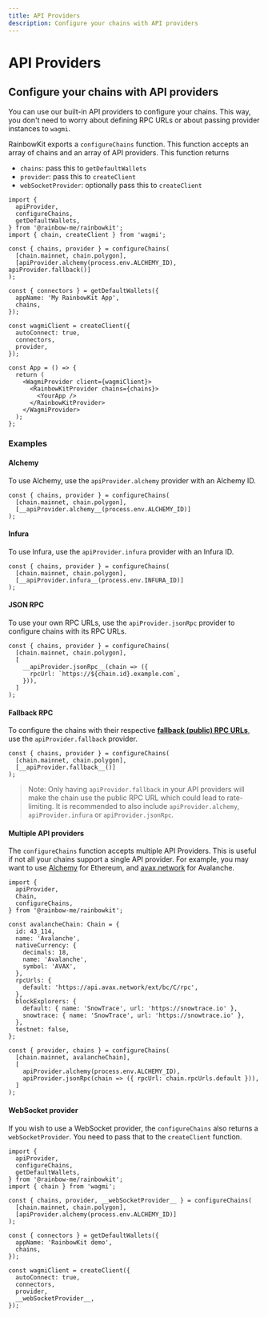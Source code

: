 ```yaml
---
title: API Providers
description: Configure your chains with API providers
---
```


# API Providers

## Configure your chains with API providers

You can use our built-in API providers to configure your chains. This way, you don't need to worry about defining RPC URLs or about passing provider instances to `wagmi`.

RainbowKit exports a `configureChains` function. This function accepts an array of chains and an array of API providers. This function returns

- `chains`: pass this to `getDefaultWallets`
- `provider`: pass this to `createClient`
- `webSocketProvider`: optionally pass this to `createClient`

```tsx
import {
  apiProvider,
  configureChains,
  getDefaultWallets,
} from '@rainbow-me/rainbowkit';
import { chain, createClient } from 'wagmi';

const { chains, provider } = configureChains(
  [chain.mainnet, chain.polygon],
  [apiProvider.alchemy(process.env.ALCHEMY_ID), apiProvider.fallback()]
);

const { connectors } = getDefaultWallets({
  appName: 'My RainbowKit App',
  chains,
});

const wagmiClient = createClient({
  autoConnect: true,
  connectors,
  provider,
});

const App = () => {
  return (
    <WagmiProvider client={wagmiClient}>
      <RainbowKitProvider chains={chains}>
        <YourApp />
      </RainbowKitProvider>
    </WagmiProvider>
  );
};
```

### Examples

#### Alchemy

To use Alchemy, use the `apiProvider.alchemy` provider with an Alchemy ID.

```tsx
const { chains, provider } = configureChains(
  [chain.mainnet, chain.polygon],
  [__apiProvider.alchemy__(process.env.ALCHEMY_ID)]
);
```

#### Infura

To use Infura, use the `apiProvider.infura` provider with an Infura ID.

```tsx
const { chains, provider } = configureChains(
  [chain.mainnet, chain.polygon],
  [__apiProvider.infura__(process.env.INFURA_ID)]
);
```

#### JSON RPC

To use your own RPC URLs, use the `apiProvider.jsonRpc` provider to configure chains with its RPC URLs.

```tsx
const { chains, provider } = configureChains(
  [chain.mainnet, chain.polygon],
  [
    __apiProvider.jsonRpc__(chain => ({
      rpcUrl: `https://${chain.id}.example.com`,
    })),
  ]
);
```

#### Fallback RPC

To configure the chains with their respective [**fallback (public) RPC URLs**](https://github.com/tmm/wagmi/blob/main/packages/core/src/constants/chains.ts#L44), use the `apiProvider.fallback` provider.

```tsx
const { chains, provider } = configureChains(
  [chain.mainnet, chain.polygon],
  [__apiProvider.fallback__()]
);
```

> Note: Only having `apiProvider.fallback` in your API providers will make the chain use the public RPC URL which could lead to rate-limiting. It is recommended to also include `apiProvider.alchemy`, `apiProvider.infura` or `apiProvider.jsonRpc`.

#### Multiple API providers

The `configureChains` function accepts multiple API Providers. This is useful if not all your chains support a single API provider. For example, you may want to use [Alchemy](https://alchemy.com) for Ethereum, and [avax.network](https://avax.network) for Avalanche.

```tsx
import {
  apiProvider,
  Chain,
  configureChains,
} from '@rainbow-me/rainbowkit';

const avalancheChain: Chain = {
  id: 43_114,
  name: 'Avalanche',
  nativeCurrency: {
    decimals: 18,
    name: 'Avalanche',
    symbol: 'AVAX',
  },
  rpcUrls: {
    default: 'https://api.avax.network/ext/bc/C/rpc',
  },
  blockExplorers: {
    default: { name: 'SnowTrace', url: 'https://snowtrace.io' },
    snowtrace: { name: 'SnowTrace', url: 'https://snowtrace.io' },
  },
  testnet: false,
};

const { provider, chains } = configureChains(
  [chain.mainnet, avalancheChain],
  [
    apiProvider.alchemy(process.env.ALCHEMY_ID),
    apiProvider.jsonRpc(chain => ({ rpcUrl: chain.rpcUrls.default })),
  ]
);
```

#### WebSocket provider

If you wish to use a WebSocket provider, the `configureChains` also returns a `webSocketProvider`. You need to pass that to the `createClient` function.

```tsx
import {
  apiProvider,
  configureChains,
  getDefaultWallets,
} from '@rainbow-me/rainbowkit';
import { chain } from 'wagmi';

const { chains, provider, __webSocketProvider__ } = configureChains(
  [chain.mainnet, chain.polygon],
  [apiProvider.alchemy(process.env.ALCHEMY_ID)]
);

const { connectors } = getDefaultWallets({
  appName: 'RainbowKit demo',
  chains,
});

const wagmiClient = createClient({
  autoConnect: true,
  connectors,
  provider,
  __webSocketProvider__,
});
```
